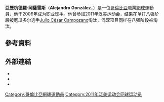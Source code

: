 {{Infobox 网球
|姓名=Alejandro González
|照片=Gonzalez A. WM14 (25) (14640312921).jpg
|国籍={{COL}}
|生年=1989年
|生日={{birth_date_and_age|1989|2|7|mf=y}}
|出生地=[[哥倫比亞|哥倫比亞]]
|居住地=[[哥倫比亞|哥倫比亞]]
|身高=190
|体重=69
|持拍手=右
|反拍=單手
|转职业年=2007年
|球拍=
|球衣=
|球鞋=
|单打最高排名=77（2014年6月7日）
|双打最高排名=
|现单打排名=
|现双打排名=
|单打冠军头衔=0
|双打冠军头衔=0
|职业战绩=
|奖金=388,093[[美元|美元]]
|澳网最好成绩=第一輪（2014）
|法网最好成绩=第二輪（2014）
|温网最好成绩=第一輪（2014）
|美网最好成绩=
|大满贯个数=
|奥运会最好成绩=
}}

'''亞歷杭德羅·岡薩雷斯'''（'''Alejandro González'''，{{bd|1989年|2月7日}}）是一位[[哥倫比亞|哥倫比亞]]職業[[網球|網球]]運動員，他于2006年成为职业球手。他曾参加2011年泛美运动会，结果在单打八强阶段被厄瓜多尔选手[[Julio_César_Campozano|Julio César Campozano]]淘汰，混双项目同样在八强阶段被淘汰。

== 參考資料 ==
{{reflist|2}}

== 外部連結 ==
* {{ATP|name=亞歷杭德羅·岡薩雷斯|id=G892}}
* {{ITF Profile|亞歷杭德羅·岡薩雷斯|100052096}}
* {{DavisCupplayerlink|name=亞歷杭德羅·岡薩雷斯|id=100052096}}

{{DEFAULTSORT:González, Alejandro}}

[[Category:哥倫比亞網球運動員|Category:哥倫比亞網球運動員]]
[[Category:2011年泛美运动会网球运动员|Category:2011年泛美运动会网球运动员]]

{{網球運動員小作品}}